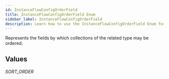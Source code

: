 ```yaml
---
id: InstanceFlowConfigOrderField
title: InstanceFlowConfigOrderField Enum
sidebar_label: InstanceFlowConfigOrderField
description: Learn how to use the InstanceFlowConfigOrderField Enum for Builder's API.
---
```


Represents the fields by which collections of the related type may be ordered.

## Values

###### SORT_ORDER
